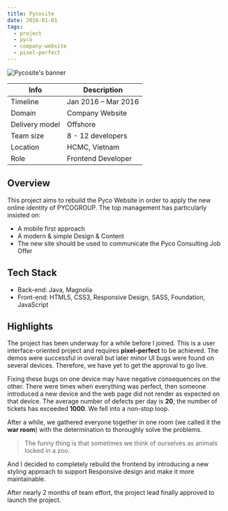 ```yaml
---
title: Pycosite
date: 2016-01-01
tags:
  - project
  - pyco
  - company-website
  - pixel-perfect
---
```


![Pycosite's banner](./banner.png)

| Info           | Description         |
| -------------- | ------------------- |
| Timeline       | Jan 2016 – Mar 2016 |
| Domain         | Company Website     |
| Delivery model | Offshore            |
| Team size      | 8 - 12 developers   |
| Location       | HCMC, Vietnam       |
| Role           | Frontend Developer  |

## Overview

This project aims to rebuild the Pyco Website in order to apply the new online identity of PYCOGROUP.
The top management has particularly insisted on:

- A mobile first approach
- A modern & simple Design & Content
- The new site should be used to communicate the Pyco Consulting Job Offer

## Tech Stack

- Back-end: Java, Magnolia
- Front-end: HTML5, CSS3, Responsive Design, SASS, Foundation, JavaScript

## Highlights

The project has been underway for a while before I joined. This is a user interface-oriented project and requires **pixel-perfect** to be achieved.
The demos were successful in overall but later minor UI bugs were found on several devices.
Therefore, we have yet to get the approval to go live.

Fixing these bugs on one device may have negative consequences on the other.
There were times when everything was perfect, then someone introduced a new device and the web page did not render as expected on that device. The average number of defects per day is **20**, the number of tickets has exceeded **1000**.
We fell into a non-stop loop.

After a while, we gathered everyone together in one room (we called it the **war room**) with the determination to thoroughly solve the problems.

> The funny thing is that sometimes we think of ourselves as animals locked in a zoo.

And I decided to completely rebuild the frontend by introducing a new styling approach to support Responsive design and make it more maintainable.

After nearly 2 months of team effort, the project lead finally approved to launch the project.
